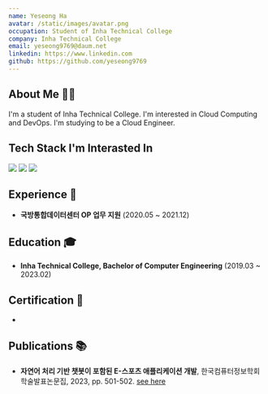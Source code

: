 ```yaml
---
name: Yeseong Ha
avatar: /static/images/avatar.png
occupation: Student of Inha Technical College
company: Inha Technical College
email: yeseong9769@daum.net
linkedin: https://www.linkedin.com
github: https://github.com/yeseong9769
---
```


## About Me 👨‍💻
I'm a student of Inha Technical College. I'm interested in Cloud Computing and DevOps. I'm studying to be a Cloud Engineer.

## Tech Stack I'm Interasted In
<a href="https://github.com/yeseong9769"><img src="https://img.shields.io/badge/github-181717?style=flat-square&logo=GitHub"></a>
<img src="https://img.shields.io/badge/openstack-ED1944?style=flat-square&logo=Openstack">
<img src="https://img.shields.io/badge/Amazon AWS-232F3E?style=flat-square&logo=Amazon AWS">

## Experience 💼
* **국방통합데이터센터 OP 업무 지원** (2020.05 ~ 2021.12)

## Education 🎓
* **Inha Technical College, Bachelor of Computer Engineering** (2019.03 ~ 2023.02)

## Certification 📜
* 

## Publications 📚
* **자연어 처리 기반 챗봇이 포함된 E-스포츠 애플리케이션 개발**, 한국컴퓨터정보학회 학술발표논문집, 2023, pp. 501-502. [see here](https://www.dbpia.co.kr/journal/articleDetail?nodeId=NODE11528324)